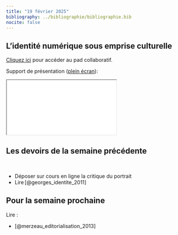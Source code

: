 ```yaml
---
title: "19 février 2025"
bibliography: ../bibliographie/bibliographie.bib
nocite: false
---
```


## L'identité numérique sous emprise culturelle

::: {.callout-note}

[Cliquez ici](https://pad.libreon.fr/dnh8fGM2SWyJ54ltUwwFoA?view) pour accéder au pad collaboratif.

:::

Support de présentation ([plein écran](/slides/seance6.html){target="_blank"}):

```{=html}

<iframe src="/slides/seance6.html"></iframe>
```


## Les devoirs de la semaine précédente
 

- Déposer sur cours en ligne la critique du portrait  
- Lire [@georges_identite_2011]


## Pour la semaine prochaine

Lire : 

- [@merzeau_editorialisation_2013]